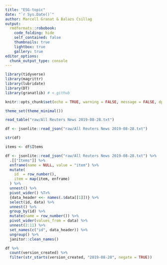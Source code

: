 ```yaml
---
title: "ESG-topic"
date: "`r Sys.Date()`"
author: Marcell Granat & Balazs Csillag
output:
  rmdformats::robobook:
    code_folding: hide
    self_contained: false
    thumbnails: true
    lightbox: true
    gallery: true
editor_options: 
  chunk_output_type: console
---
```


```r
library(tidyverse)
library(magrittr)
library(lubridate)
library(DT)
library(granatlib) # < github
```

```r
knitr::opts_chunk$set(echo = TRUE, warning = FALSE, message = FALSE, dpi = 400, error = TRUE)

theme_set(theme_minimal())
```

```r
read_table("raw/All Reuters News 2019-08-28.txt")
```

```r
df <- jsonlite::read_json("raw/All Reuters News 2019-08-28.txt")
```

```r
str(df)
```

```r
items <- df$Items
```

```r
df <- jsonlite::read_json("raw/All Reuters News 2019-08-28.txt") %>% 
  .[["Items"]] %>% 
  enframe(name = NULL, value = "item") %>% 
  mutate(
    id  = row_number(),
    item = map(item, enframe)
  ) %>%
  unnest() %>% 
  pivot_wider() %T>% 
  {data_header <<- names(.$data[[1]])} %>% 
  select(id, data) %>% 
  unnest() %>% 
  group_by(id) %>% 
  mutate(name = row_number()) %>% 
  pivot_wider(values_from = data) %>% 
  unnest(2:11) %>% 
  set_names(c("id", data_header)) %>% 
  ungroup() %>% 
  janitor::clean_names()
```

```r
df %>% 
  count(version_created) %>% 
  filter(str_starts(version_created, "2019-08-28", negate = TRUE))
```


